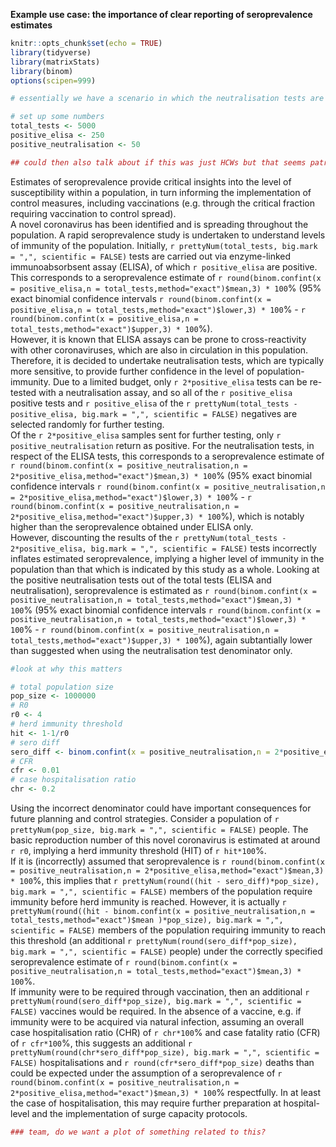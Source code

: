 **Example use case: the importance of clear reporting of seroprevalence estimates**

```r
knitr::opts_chunk$set(echo = TRUE)
library(tidyverse)
library(matrixStats)
library(binom)
options(scipen=999)
```

```r
# essentially we have a scenario in which the neutralisation tests are not reported with the correct denominator and it implies a higher seroprevalence than it actually is, which in turn could suggest a smaller susceptible population 

# set up some numbers
total_tests <- 5000
positive_elisa <- 250
positive_neutralisation <- 50

## could then also talk about if this was just HCWs but that seems patronising?
```

Estimates of seroprevalence provide critical insights into the level of susceptibility within a population, in turn informing the implementation of control measures, including vaccinations (e.g. through the critical fraction requiring vaccination to control spread). \
A novel coronavirus has been identified and is spreading throughout the population. A rapid seroprevalence study is undertaken to understand levels of immunity of the population. Initially, `r prettyNum(total_tests, big.mark = ",", scientific = FALSE)` tests are carried out via enzyme-linked immunoabsorbsent assay (ELISA), of which `r positive_elisa` are positive. This corresponds to a seroprevalence estimate of `r round(binom.confint(x = positive_elisa,n = total_tests,method="exact")$mean,3) * 100`% (95% exact binomial confidence intervals `r round(binom.confint(x = positive_elisa,n = total_tests,method="exact")$lower,3) * 100`% - `r round(binom.confint(x = positive_elisa,n = total_tests,method="exact")$upper,3) * 100`%). \
However, it is known that ELISA assays can be prone to cross-reactivity with other coronaviruses, which are also in circulation in this population. Therefore, it is decided to undertake neutralisation tests, which are typically more sensitive, to provide further confidence in the level of population-immunity. Due to a limited budget, only `r 2*positive_elisa` tests can be re-tested with a neutralisation assay, and so all of the `r positive_elisa` positive tests and `r positive_elisa` of the `r prettyNum(total_tests - positive_elisa, big.mark = ",", scientific = FALSE)` negatives are selected randomly for further testing.\
Of the `r 2*positive_elisa` samples sent for further testing, only `r positive_neutralisation` return as positive. For the neutralisation tests, in respect of the ELISA tests, this corresponds to a seroprevalence estimate of `r round(binom.confint(x = positive_neutralisation,n = 2*positive_elisa,method="exact")$mean,3) * 100`% (95% exact binomial confidence intervals `r round(binom.confint(x = positive_neutralisation,n = 2*positive_elisa,method="exact")$lower,3) * 100`% - `r round(binom.confint(x = positive_neutralisation,n = 2*positive_elisa,method="exact")$upper,3) * 100`%), which is notably higher than the seroprevalence obtained under ELISA only. \
However, discounting the results of the `r prettyNum(total_tests - 2*positive_elisa, big.mark = ",", scientific = FALSE)` tests incorrectly inflates estimated seroprevalence, implying a higher level of immunity in the population than that which is indicated by this study as a whole. Looking at the positive neutralisation tests out of the total tests (ELISA and neutralisation), seroprevalence is estimated as `r round(binom.confint(x = positive_neutralisation,n = total_tests,method="exact")$mean,3) * 100`% (95% exact binomial confidence intervals `r round(binom.confint(x = positive_neutralisation,n = total_tests,method="exact")$lower,3) * 100`% - `r round(binom.confint(x = positive_neutralisation,n = total_tests,method="exact")$upper,3) * 100`%), again subtantially lower than suggested when using the neutralisation test denominator only. \

```r
#look at why this matters

# total population size
pop_size <- 1000000
# R0
r0 <- 4
# herd immunity threshold
hit <- 1-1/r0
# sero diff
sero_diff <- binom.confint(x = positive_neutralisation,n = 2*positive_elisa,method="exact")$mean - binom.confint(x = positive_neutralisation,n = total_tests,method="exact")$mean 
# CFR
cfr <- 0.01
# case hospitalisation ratio
chr <- 0.2
```

Using the incorrect denominator could have important consequences for future planning and control strategies. Consider a population of `r prettyNum(pop_size, big.mark = ",", scientific = FALSE)` people. The basic reproduction number of this novel coronavirus is estimated at around `r r0`, implying a herd immunity threshold (HIT) of `r hit*100`%. \
If it is (incorrectly) assumed that seroprevalence is `r round(binom.confint(x = positive_neutralisation,n = 2*positive_elisa,method="exact")$mean,3) * 100`%, this implies that `r prettyNum(round((hit - sero_diff)*pop_size), big.mark = ",", scientific = FALSE)` members of the population require immunity before herd immunity is reached. However, it is actually `r prettyNum(round((hit - binom.confint(x = positive_neutralisation,n = total_tests,method="exact")$mean )*pop_size), big.mark = ",", scientific = FALSE)` members of the population requiring immunity to reach this threshold (an additional `r prettyNum(round(sero_diff*pop_size), big.mark = ",", scientific = FALSE)` people) under the correctly specified seroprevalence estimate of `r round(binom.confint(x = positive_neutralisation,n = total_tests,method="exact")$mean,3) * 100`%. \
If immunity were to be required through vaccination, then an additional `r prettyNum(round(sero_diff*pop_size), big.mark = ",", scientific = FALSE)` vaccines would be required. In the absence of a vaccine, e.g. if immunity were to be acquired via natural infection, assuming an overall case hospitalisation ratio (CHR) of `r chr*100`% and case fatality ratio (CFR) of `r cfr*100`%, this suggests an additional `r prettyNum(round(chr*sero_diff*pop_size), big.mark = ",", scientific = FALSE)` hospitalisations and `r round(cfr*sero_diff*pop_size)` deaths than could be expected under the assumption of a seroprevalence of `r round(binom.confint(x = positive_neutralisation,n = 2*positive_elisa,method="exact")$mean,3) * 100`%
respectfully. In at least the case of hospitalisation, this may require further preparation at hospital-level and the implementation of surge capacity protocols.

```r
### team, do we want a plot of something related to this?
```








